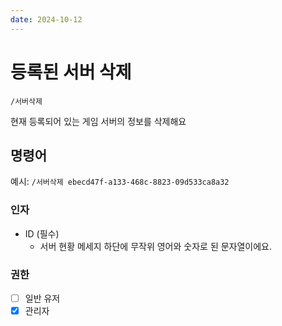 ```yaml
---
date: 2024-10-12
---
```


# 등록된 서버 삭제
```/서버삭제```

현재 등록되어 있는 게임 서버의 정보를 삭제해요

## 명령어
예시: ```/서버삭제 ebecd47f-a133-468c-8823-09d533ca8a32```

### 인자
* ID (필수)
  * 서버 현황 메세지 하단에 무작위 영어와 숫자로 된 문자열이에요.

### 권한
* [ ] 일반 유저
* [x] 관리자